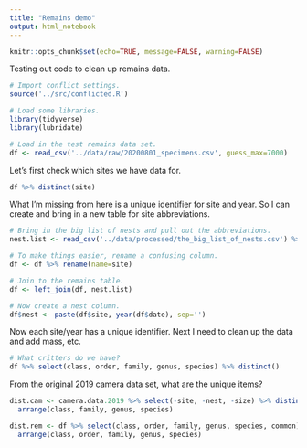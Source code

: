 ```yaml
---
title: "Remains demo"
output: html_notebook
---
```

```r
knitr::opts_chunk$set(echo=TRUE, message=FALSE, warning=FALSE)
```

Testing out code to clean up remains data.

```r
# Import conflict settings.
source('../src/conflicted.R')

# Load some libraries.
library(tidyverse)
library(lubridate)

# Load in the test remains data set.
df <- read_csv('../data/raw/20200801_specimens.csv', guess_max=7000)
```

Let's first check which sites we have data for.

```r
df %>% distinct(site)
```
What I'm missing from here is a unique identifier for site and year. So I can create and bring in a new table for site abbreviations.

```r
# Bring in the big list of nests and pull out the abbreviations.
nest.list <- read_csv('../data/processed/the_big_list_of_nests.csv') %>% select(site, name) %>% distinct()

# To make things easier, rename a confusing column.
df <- df %>% rename(name=site)

# Join to the remains table.
df <- left_join(df, nest.list)

# Now create a nest column.
df$nest <- paste(df$site, year(df$date), sep='')
```

Now each site/year has a unique identifier. Next I need to clean up the data and add mass, etc.

```r
# What critters do we have?
df %>% select(class, order, family, genus, species) %>% distinct()
```
From the original 2019 camera data set, what are the unique items?

```r
dist.cam <- camera.data.2019 %>% select(-site, -nest, -size) %>% distinct() %>% 
  arrange(class, family, genus, species)

dist.rem <- df %>% select(class, order, family, genus, species, common) %>% distinct() %>% 
  arrange(class, order, family, genus, species)
```


















